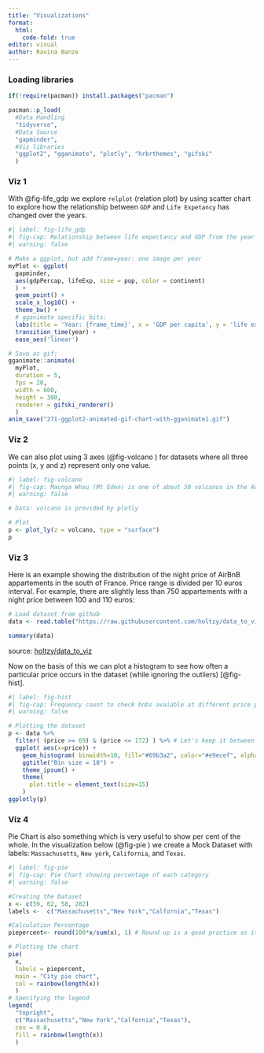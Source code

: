 ```yaml
---
title: "Visualizations"
format: 
  html:
    code-fold: true
editor: visual
author: Ravina Banze
---
```


### Loading libraries

```r

if(!require(pacman)) install.packages("pacman")

pacman::p_load(
  #Data Handling
  "tidyverse",
  #Data Source
  "gapminder",
  #Viz libraries
  "ggplot2", "gganimate", "plotly", "hrbrthemes", "gifski"
  )
```

### Viz 1

With @fig-life_gdp we explore `relplot` (relation plot) by using scatter chart to explore how the relationship between `GDP` and `Life Expetancy` has changed over the years.

```r
#| label: fig-life_gdp
#| fig-cap: Relationship between life expectancy and GDP from the year 1952 to 2007
#| warning: false

# Make a ggplot, but add frame=year: one image per year
myPlot <- ggplot(
  gapminder, 
  aes(gdpPercap, lifeExp, size = pop, color = continent)
  ) +
  geom_point() +
  scale_x_log10() +
  theme_bw() +
  # gganimate specific bits:
  labs(title = 'Year: {frame_time}', x = 'GDP per capita', y = 'life expectancy') +
  transition_time(year) +
  ease_aes('linear')

# Save as gif:
gganimate::animate(
  myPlot,
  duration = 5, 
  fps = 20,
  width = 600,
  height = 300,
  renderer = gifski_renderer()
  )
anim_save("271-ggplot2-animated-gif-chart-with-gganimate1.gif")
```

### Viz 2

We can also plot using 3 axes (@fig-volcano ) for datasets where all three points (x, y and z) represent only one value.

```r
#| label: fig-volcano
#| fig-cap: Maunga Whau (Mt Eden) is one of about 50 volcanos in the Auckland volcanic field. This data set gives topographic information for Maunga Whau on a 10m by 10m grid.
#| warning: false

# Data: volcano is provided by plotly

# Plot
p <- plot_ly(z = volcano, type = "surface")
p 
```

### Viz 3

Here is an example showing the distribution of the night price of AirBnB appartements in the south of France. Price range is divided per 10 euros interval. For example, there are slightly less than 750 appartements with a night price between 100 and 110 euros:

```r
# Load dataset from github
data <- read.table("https://raw.githubusercontent.com/holtzy/data_to_viz/master/Example_dataset/1_OneNum.csv", header=TRUE)

summary(data)
```

source: [holtzy/data_to_viz](https://github.com/holtzy/data_to_viz.git "https://github.com/holtzy/data_to_viz.git")

Now on the basis of this we can plot a histogram to see how often a particular price occurs in the dataset (while ignoring the outliers) [@fig-hist].

```r
#| label: fig-hist
#| fig-cap: Frequency count to check bnbs avaiable at different price points in South of France
#| warning: false

# Plotting the dataset
p <- data %>%
  filter( (price >= 69) & (price <= 172) ) %>% # Let's keep it between the 1st and                                                # 3rd quartile 
  ggplot( aes(x=price)) +
    geom_histogram( binwidth=10, fill="#69b3a2", color="#e9ecef", alpha=0.9) +
    ggtitle("Bin size = 10") +
    theme_ipsum() +
    theme(
      plot.title = element_text(size=15)
    )
ggplotly(p)
```

### Viz 4

Pie Chart is also something which is very useful to show per cent of the whole. In the visualization below (@fig-pie ) we create a Mock Dataset with labels: `Massachusetts`, `New york`, `California`, and `Texas`.

```r
#| label: fig-pie
#| fig-cap: Pie Chart showing percentage of each category
#| warning: false

#Creating the Dataset
x <- c(59, 62, 58, 282)
labels <-  c("Massachusetts","New York","Calfornia","Texas")

#Calculation Percentage
piepercent<- round(100*x/sum(x), 1) # Round up is a good practice as it helps in                                       # keeping the significance level constant                                          # throughout a project

# Plotting the chart
pie(
  x,
  labels = piepercent,
  main = "City pie chart",
  col = rainbow(length(x))
  )
# Specifying the legend
legend(
  "topright", 
  c("Massachusetts","New York","Calfornia","Texas"),
  cex = 0.8,
  fill = rainbow(length(x))
  )
```
